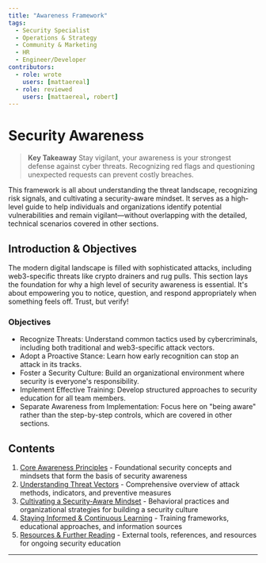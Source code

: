 ```yaml
---
title: "Awareness Framework"
tags:
  - Security Specialist
  - Operations & Strategy
  - Community & Marketing
  - HR
  - Engineer/Developer
contributors:
  - role: wrote
    users: [mattaereal]
  - role: reviewed
    users: [mattaereal, robert]
---
```



<TagProvider>
<TagFilter />

# Security Awareness

<TagList tags={frontmatter.tags} />
<AttributionList contributors={frontmatter.contributors} />

> **Key Takeaway**
Stay vigilant, your awareness is your strongest defense against cyber threats. Recognizing red flags and questioning unexpected requests can prevent costly breaches.

This framework is all about understanding the threat landscape, recognizing risk signals, and cultivating a security-aware mindset. It serves as a high-level guide to help individuals and organizations identify potential vulnerabilities and remain vigilant—without overlapping with the detailed, technical scenarios covered in other sections.

## Introduction & Objectives

The modern digital landscape is filled with sophisticated attacks, including web3-specific threats like crypto drainers and rug pulls. This section lays the foundation for why a high level of security awareness is essential. It's about empowering you to notice, question, and respond appropriately when something feels off. Trust, but verify!

### Objectives

- Recognize Threats: Understand common tactics used by cybercriminals, including both traditional and web3-specific attack vectors.
- Adopt a Proactive Stance: Learn how early recognition can stop an attack in its tracks.
- Foster a Security Culture: Build an organizational environment where security is everyone's responsibility.
- Implement Effective Training: Develop structured approaches to security education for all team members.
- Separate Awareness from Implementation: Focus here on "being aware" rather than the step-by-step controls, which are covered in other sections.

## Contents

1. [Core Awareness Principles](/awareness/core-awareness-principles) - Foundational security concepts and mindsets that form the basis of security awareness
2. [Understanding Threat Vectors](/awareness/understanding-threat-vectors.mdx) - Comprehensive overview of attack methods, indicators, and preventive measures
3. [Cultivating a Security-Aware Mindset](/awareness/cultivating-a-security-aware-mindset.mdx) - Behavioral practices and organizational strategies for building a security culture
4. [Staying Informed & Continuous Learning](/awareness/staying-informed-and-continuous-learning.mdx) - Training frameworks, educational approaches, and information sources
5. [Resources & Further Reading](/awareness/resources-and-further-reading.mdx) - External tools, references, and resources for ongoing security education

---

</TagProvider>
<ContributeFooter />



